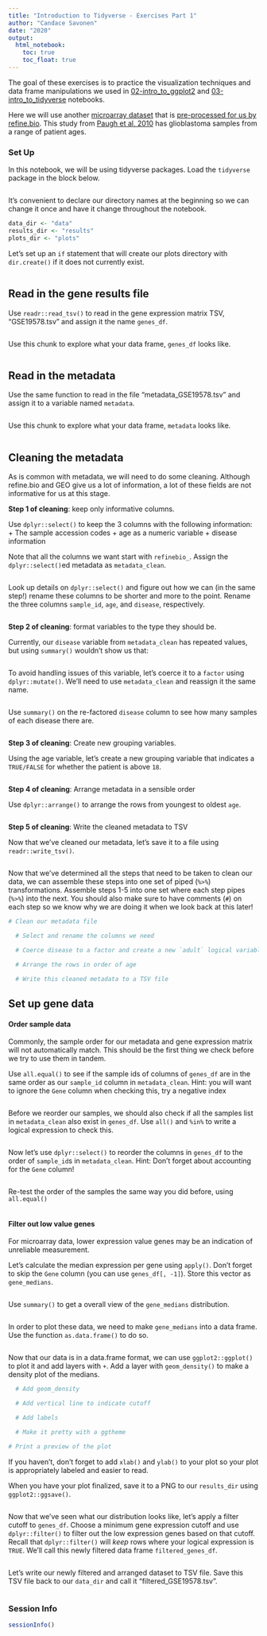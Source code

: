 ```yaml
---
title: "Introduction to Tidyverse - Exercises Part 1"
author: "Candace Savonen"
date: "2020"
output:
  html_notebook:
    toc: true
    toc_float: true
---
```


The goal of these exercises is to practice the visualization techniques and 
data frame manipulations we used in [02-intro_to_ggplot2](02-intro_to_ggplot2-live.Rmd) 
and [03-intro_to_tidyverse](03-intro_to_tidyverse-live.Rmd) notebooks. 

Here we will use another [microarray dataset](https://www.refine.bio/experiments/GSE19578/integrated-molecular-genetic-profiling-of-pediatric-high-grade-gliomas-reveals-key-differences-with-adult-disease) that is [pre-processed for us by refine.bio](http://docs.refine.bio/en/latest/main_text.html#processing-information).
This study from [Paugh et al, 2010](https://www.ncbi.nlm.nih.gov/pmc/articles/PMC2903336/) has glioblastoma samples from a range of patient ages. 

### Set Up 

In this notebook, we will be using tidyverse packages. 
Load the `tidyverse` package in the block below.

```r

```

It's convenient to declare our directory names at the beginning so we can change it once and have it change throughout the notebook. 

```r
data_dir <- "data"
results_dir <- "results"
plots_dir <- "plots"
```

Let's set up an `if` statement that will create our plots directory with 
`dir.create()` if it does not currently exist. 

```r

```

## Read in the gene results file

Use `readr::read_tsv()` to read in the gene expression matrix TSV, "GSE19578.tsv" 
and assign it the name `genes_df`. 

```r

```

Use this chunk to explore what your data frame, `genes_df` looks like. 

```r

```

## Read in the metadata

Use the same function to read in the file "metadata_GSE19578.tsv" and assign 
it to a variable named `metadata`. 

```r

```

Use this chunk to explore what your data frame, `metadata` looks like. 

```r

```

## Cleaning the metadata

As is common with metadata, we will need to do some cleaning. 
Although refine.bio and GEO give us a lot of information, a lot of these fields 
are not informative for us at this stage. 

**Step 1 of cleaning**: keep only informative columns. 

Use `dplyr::select()` to keep the 3 columns with the following information: 
+ The sample accession codes
+ age as a numeric variable
+ disease information

Note that all the columns we want start with `refinebio_`. 
Assign the `dplyr::select()`ed metadata as `metadata_clean`. 

```r

```

Look up details on `dplyr::select()` and figure out how we can (in the same step!) 
rename these columns to be shorter and more to the point. 
Rename the three columns `sample_id`, `age`, and `disease`, respectively.

```r

```

**Step 2 of cleaning**: format variables to the type they should be.

Currently, our `disease` variable from `metadata_clean` has repeated values, 
but using `summary()` wouldn't show us that: 

```r

```

To avoid handling issues of this variable, let's coerce it to a `factor` using
`dplyr::mutate()`. 
We'll need to use `metadata_clean` and reassign it the same name. 

```r

```

Use `summary()` on the re-factored `disease` column to see how many samples of each
disease there are. 

```r

```

**Step 3 of cleaning**: Create new grouping variables. 

Using the age variable, let's create a new grouping variable that indicates a `TRUE/FALSE` for whether the patient is above `18`. 

```r

```

**Step 4 of cleaning**: Arrange metadata in a sensible order

Use `dplyr::arrange()` to arrange the rows from youngest to oldest `age`. 

```r

```

**Step 5 of cleaning**: Write the cleaned metadata to TSV

Now that we've cleaned our metadata, let's save it to a file using 
`readr::write_tsv()`.

```r

```

Now that we've determined all the steps that need to be taken to clean our data, 
we can assemble these steps into one set of piped (`%>%`) transformations. 
Assemble steps 1-5 into one set where each step pipes (`%>%`) into the next. 
You should also make sure to have comments (`#`) on each step so we know why we are doing it when we look back at this later!

```r
# Clean our metadata file

  # Select and rename the columns we need

  # Coerce disease to a factor and create a new `adult` logical variable

  # Arrange the rows in order of age

  # Write this cleaned metadata to a TSV file

```

## Set up gene data

#### Order sample data

Commonly, the sample order for our metadata and gene expression matrix will not automatically match. 
This should be the first thing we check before we try to use them in tandem. 

Use `all.equal()` to see if the sample ids of columns of `genes_df` are in the same order as our `sample_id` column in `metadata_clean`. 
Hint: you will want to ignore the `Gene` column when checking this, try a negative index

```r

```

Before we reorder our samples, we should also check if all the samples list in `metadata_clean` also exist in `genes_df`. 
Use `all()` and `%in%` to write a logical expression to check this.

```r

```

Now let's use `dplyr::select()` to reorder the columns in `genes_df` to the order of `sample_id`s in `metadata_clean`. 
Hint: Don't forget about accounting for the `Gene` column! 

```r

```

Re-test the order of the samples the same way you did before, using `all.equal()`

```r

```

#### Filter out low value genes

For microarray data, lower expression value genes may be an indication of 
unreliable measurement.

Let's calculate the median expression per gene using `apply()`. 
Don't forget to skip the `Gene` column (you can use `genes_df[, -1]`). 
Store this vector as `gene_medians`. 

```r

```

Use `summary()` to get a overall view of the `gene_medians` distribution. 

```r

```

In order to plot these data, we need to make `gene_medians` into a data frame. 
Use the function `as.data.frame()` to do so.

```r

```

Now that our data is in a data.frame format, we can use `ggplot2::ggplot()` to plot it and add layers with `+`.
Add a layer with `geom_density()` to make a density plot of the medians. 

```r

  # Add geom_density

  # Add vertical line to indicate cutoff

  # Add labels

  # Make it pretty with a ggtheme

# Print a preview of the plot

```

If you haven't, don't forget to add `xlab()` and `ylab()` to your plot so your 
plot is appropriately labeled and easier to read. 

When you have your plot finalized, save it to a PNG to our `results_dir` using 
`ggplot2::ggsave()`.

```r

```

Now that we've seen what our distribution looks like, let's apply a filter 
cutoff to `genes_df`. 
Choose a minimum gene expression cutoff and use `dplyr::filter()` to filter out 
the low expression genes based on that cutoff. 
Recall that `dplyr::filter()` will *keep* rows where your logical expression is 
`TRUE`. 
We'll call this newly filtered data frame `filtered_genes_df`. 

```r

```

Let's write our newly filtered and arranged dataset to TSV file. 
Save this TSV file back to our `data_dir` and call it "filtered_GSE19578.tsv".

```r

```

### Session Info

```r
sessionInfo()
```

